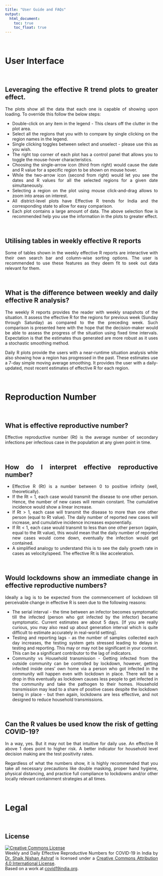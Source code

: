 ```yaml
---
title: "User Guide and FAQs"
output:
  html_document:
    toc: true
    toc_float: true
---
```

<style>
body {
text-align: justify}
</style>

\

# User Interface

\

## Leveraging the effective R trend plots to greater effect.
The plots show all the data that each one is capable of showing upon loading. To override this follow the below steps:

- Double-click on any item in the legend - This clears off the clutter in the plot area. 
- Select all the regions that you with to compare by single clicking on the region names in the legend.
- Single clicking toggles between select and unselect - please use this as you wish.
- The right top corner of each plot has a control panel that allows you to toggle the mouse-hover characteristics. 
- Choosing the single-arrow icon (third from right) would cause the date and R value for a specific region to be shown on mouse hover. 
- While the two-arrow icon (second from right) would let you see the dates and R values for all the selected regions for a given date simultaneously. 
- Selecting a region on the plot using mouse click-and-drag allows to zoom into areas on interest.
- All district-level plots have Effective R trends for India and the corresponding state to allow for easy comparison.
- Each plot contains a large amount of data. The above selection flow is recommended help you use the information in the plots to greater effect. 

\

## Utilising tables in weekly effective R reports
Some of tables shown in the weekly effective R reports are interactive with their own search bar and column-wise sorting options. The user is recommended to use these features as they deem fit to seek out data relevant for them.

\

## What is the difference between weekly and daily effective R analysis?
The weekly R reports provides the reader with weekly snapshots of the situation. It assess the effective R for the regions for previous week (Sunday through Saturday) as compared to the the preceding week. Such comparison is presented here with the hope that the decision-maker would be able to assess the progress of the situation using fixed time intervals. Expectation is that the estimates thus generated are more robust as it uses a stochastic smoothing method.

Daily R plots provide the users with a near-runtime situation analysis while also showing how a region has progressed in the past. These estimates use a 7-day simple moving average smoothing. It provides the user with a daily-updated, most recent estimates of effective R for each region.

\

# Reproduction Number

\

## What is effective reproductive number?
Effective reproductive number (Rt) is the average number of secondary infections per infectious case in the population at any given point in time.

\

## How do I interpret effective reproductive number?
- Effective R (Rt) is a number between 0 to positive infinity (well, theoretically).
- If the Rt = 1, each case would transmit the disease to one other person. Hence, the number of new cases will remain constant. The cumulative incidence would show a linear increase.
- If Rt > 1, each case will transmit the disease to more than one other person (equal to Rt value). The daily number of reported new cases will increase, and cumulative incidence increases exponentially.
- If Rt < 1, each case would transmit to less than one other person (again, equal to the Rt value), this would mean that the daily number of reported new cases would come down, eventually the infection would get contained.
- A simplified analogy to understand this is to see the daily growth rate in cases as velocity/speed. The effective Rt is like acceleration.

\

## Would lockdowns show an immediate change in effective reproductive numbers?
Ideally a lag is to be expected from the commencement of lockdown till perceivable change in effective R is seen due to the following reasons:

- The serial interval - the time between an infector becomes symptomatic till the infected (person who got infected by the infector) became symptomatic. Current estimates are about 5 days. [If you are really curious, you may also read up about generation interval which is quite difficult to estimate accurately in real-world setting].
- Testing and reporting lags - as the number of samples collected each day increases, the testing system gets stressed leading to delays in testing and reporting. This may or may not be significant in your context. This can be a significant contributor to the lag of indicators.
- Community vs Household transmission - Getting infected from the outside community can be controlled by lockdown, however, getting infected inside ones' own home via a person who got infected in the community will happen even with lockdown in place. There will be a drop in this eventually as lockdown causes less people to get infected in the community and take the pathogen to their homes. Household transmission may lead to a share of positive cases despite the lockdown being in place - but then again, lockdowns are less effective, and not designed to reduce household transmissions.

\

## Can the R values be used know the risk of getting COVID-19?
In a way, yes. But it may not be that intuitive for daily use. An effective R above 1 does point to higher risk. A better indicator for household level decision making are the test positivity rates. 

Regardless of what the numbers show, it is highly recommended that you take all necessary precautions like double masking, proper hand hygiene, physical distancing, and practice full compliance to lockdowns and/or other locally relevant containment strategies at all times.

\

# Legal

\

## License
<a rel="license" href="http://creativecommons.org/licenses/by/4.0/"><img alt="Creative Commons License" style="border-width:0" src="https://i.creativecommons.org/l/by/4.0/88x31.png" /></a><br /><span xmlns:dct="http://purl.org/dc/terms/" property="dct:title">Weekly and Daily Effective Reproductive Numbers for COVID-19 in India</span> by <a xmlns:cc="http://creativecommons.org/ns#" href="drnishan.com" property="cc:attributionName" rel="cc:attributionURL">Dr. Shaik Nishan Ashraf</a> is licensed under a <a rel="license" href="http://creativecommons.org/licenses/by/4.0/">Creative Commons Attribution 4.0 International License</a>.<br />Based on a work at <a xmlns:dct="http://purl.org/dc/terms/" href="covid19india.org" rel="dct:source">covid19india.org</a>.